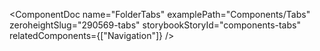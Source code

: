 
<ComponentDoc
  name="FolderTabs"
  examplePath="Components/Tabs"
  zeroheightSlug="290569-tabs"
  storybookStoryId="components-tabs"
  relatedComponents={["Navigation"]}
/>
